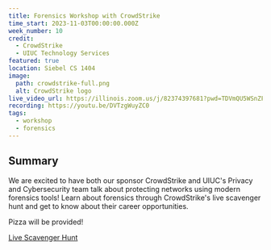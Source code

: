 ```yaml
---
title: Forensics Workshop with CrowdStrike
time_start: 2023-11-03T00:00:00.000Z
week_number: 10
credit:
  - CrowdStrike
  - UIUC Technology Services
featured: true
location: Siebel CS 1404
image:
  path: crowdstrike-full.png
  alt: CrowdStrike logo
live_video_url: https://illinois.zoom.us/j/82374397681?pwd=TDVmQU5WSnZFQXhoMG9oMFpOUzRzQT09
recording: https://youtu.be/DVTzgWuyZC0
tags:
  - workshop
  - forensics
---
```

## Summary

We are excited to have both our sponsor CrowdStrike and UIUC's Privacy and Cybersecurity team talk about protecting networks using modern forensics tools! Learn about forensics through CrowdStrike's live scavenger hunt and get to know about their career opportunities.

Pizza will be provided!

<a href="https://falcon.events/landing#H5M4" class="btn-primary">Live Scavenger Hunt</a>